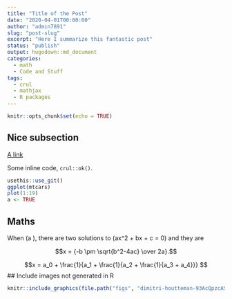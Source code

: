 ```yaml
---
title: "Title of the Post"
date: "2020-04-01T00:00:00"
author: "admin7891"
slug: "post-slug"
excerpt: "Here I summarize this fantastic post"
status: "publish"
output: hugodown::md_document
categories:
  - math
  - Code and Stuff
tags:
  - crul
  - mathjax
  - R packages
---
```


```r
knitr::opts_chunk$set(echo = TRUE)
```

## Nice subsection

[A link](https://masalmon.eu)

Some inline code, `crul::ok()`.

```r
usethis::use_git()
ggplot(mtcars)
plot(1:19)
a <- TRUE
```

## Maths

When \(a \ne 0\), there are two solutions to \(ax^2 + bx + c = 0\) and they are

$$x = {-b \pm \sqrt{b^2-4ac} \over 2a}.$$

$$x = a_0 + \frac{1}{a_1 + \frac{1}{a_2 + \frac{1}{a_3 + a_4}}} $$
## Include images not generated in R

```r
knitr::include_graphics(file.path("figs", "dimitri-houtteman-93AcQpzcASE-unsplash.jpg"))
```
